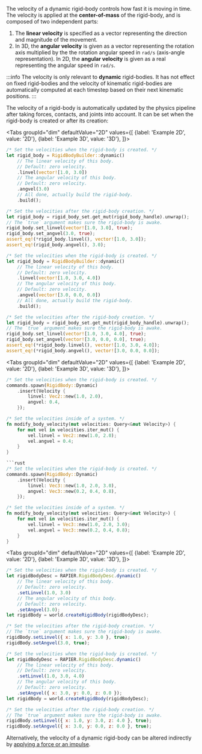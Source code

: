 
The velocity of a dynamic rigid-body controls how fast it is moving in time. The velocity is applied at the **center-of-mass**
of the rigid-body, and is composed of two independent parts:
1. The **linear velocity** is specified as a vector representing the direction and magnitude of the movement.
2. In 3D, the **angular velocity** is given as a vector representing the rotation
   axis multiplied by the the rotation angular speed in `rad/s` (axis-angle representation). In 2D, the **angular velocity** is
   given as a real representing the angular speed in `rad/s`.

:::info
The velocity is only relevant to **dynamic** rigid-bodies. It has not effect on fixed rigid-bodies and the
velocity of kinematic rigid-bodies are automatically computed at each timestep based on their next kinematic
positions.
:::

The velocity of a rigid-body is automatically updated by the physics pipeline after taking forces, contacts,
and joints into account. It can be set when the rigid-body is created or after its creation:

<rapier>

<Tabs
groupId="dim"
defaultValue="2D"
values={[
{label: 'Example 2D', value: '2D'},
{label: 'Example 3D', value: '3D'},
]}>
<TabItem value="2D">

```rust
/* Set the velocities when the rigid-body is created. */
let rigid_body = RigidBodyBuilder::dynamic()
    // The linear velocity of this body.
    // Default: zero velocity.
    .linvel(vector![1.0, 3.0])
    // The angular velocity of this body.
    // Default: zero velocity.
    .angvel(3.0)
    // All done, actually build the rigid-body.
    .build();
```
```rust
/* Set the velocities after the rigid-body creation. */
let rigid_body = rigid_body_set.get_mut(rigid_body_handle).unwrap();
// The `true` argument makes sure the rigid-body is awake.
rigid_body.set_linvel(vector![1.0, 3.0], true);
rigid_body.set_angvel(3.0, true);
assert_eq!(*rigid_body.linvel(), vector![1.0, 3.0]);
assert_eq!(rigid_body.angvel(), 3.0);
```

  </TabItem>
  <TabItem value="3D">

```rust
/* Set the velocities when the rigid-body is created. */
let rigid_body = RigidBodyBuilder::dynamic()
    // The linear velocity of this body.
    // Default: zero velocity.
    .linvel(vector![1.0, 3.0, 4.0])
    // The angular velocity of this body.
    // Default: zero velocity.
    .angvel(vector![3.0, 0.0, 0.0])
    // All done, actually build the rigid-body.
    .build();
```
```rust
/* Set the velocities after the rigid-body creation. */
let rigid_body = rigid_body_set.get_mut(rigid_body_handle).unwrap();
// The `true` argument makes sure the rigid-body is awake.
rigid_body.set_linvel(vector![1.0, 3.0, 4.0], true);
rigid_body.set_angvel(vector![3.0, 0.0, 0.0], true);
assert_eq!(*rigid_body.linvel(), vector![1.0, 3.0, 4.0]);
assert_eq!(*rigid_body.angvel(), vector![3.0, 0.0, 0.0]);
```

  </TabItem>
</Tabs>

</rapier>

<bevy>

<Tabs
groupId="dim"
defaultValue="2D"
values={[
{label: 'Example 2D', value: '2D'},
{label: 'Example 3D', value: '3D'},
]}>
<TabItem value="2D">

```rust
/* Set the velocities when the rigid-body is created. */
commands.spawn(RigidBody::Dynamic)
    .insert(Velocity {
        linvel: Vec2::new(1.0, 2.0),
        angvel: 0.4,
    });
```
```rust
/* Set the velocities inside of a system. */
fn modify_body_velocity(mut velocities: Query<&mut Velocity>) {
    for mut vel in velocities.iter_mut() {
        vel.linvel = Vec2::new(1.0, 2.0);
        vel.angvel = 0.4;
    }
}
```

  </TabItem>
  <TabItem value="3D">

```rust
```rust
/* Set the velocities when the rigid-body is created. */
commands.spawn(RigidBody::Dynamic)
    .insert(Velocity {
        linvel: Vec3::new(1.0, 2.0, 3.0),
        angvel: Vec3::new(0.2, 0.4, 0.8),
    });
```
```rust
/* Set the velocities inside of a system. */
fn modify_body_velocity(mut velocities: Query<&mut Velocity>) {
    for mut vel in velocities.iter_mut() {
        vel.linvel = Vec3::new(1.0, 2.0, 3.0);
        vel.angvel = Vec3::new(0.2, 0.4, 0.8);
    }
}
```

  </TabItem>
</Tabs>

</bevy>
<js>

<Tabs
groupId="dim"
defaultValue="2D"
values={[
{label: 'Example 2D', value: '2D'},
{label: 'Example 3D', value: '3D'},
]}>
<TabItem value="2D">

```js
/* Set the velocities when the rigid-body is created. */
let rigidBodyDesc = RAPIER.RigidBodyDesc.dynamic()
    // The linear velocity of this body.
    // Default: zero velocity.
    .setLinvel(1.0, 3.0)
    // The angular velocity of this body.
    // Default: zero velocity.
    .setAngvel(3.0);
let rigidBody = world.createRigidBody(rigidBodyDesc);
```
```js
/* Set the velocities after the rigid-body creation. */
// The `true` argument makes sure the rigid-body is awake.
rigidBody.setLinvel({ x: 1.0, y: 3.0 }, true);
rigidBody.setAngvel(3.0, true);
```

  </TabItem>
  <TabItem value="3D">

```js
/* Set the velocities when the rigid-body is created. */
let rigidBodyDesc = RAPIER.RigidBodyDesc.dynamic()
    // The linear velocity of this body.
    // Default: zero velocity.
    .setLinvel(1.0, 3.0, 4.0)
    // The angular velocity of this body.
    // Default: zero velocity.
    .setAngvel({ x: 3.0, y: 0.0, z: 0.0 });
let rigidBody = world.createRigidBody(rigidBodyDesc);
```
```js
/* Set the velocities after the rigid-body creation. */
// The `true` argument makes sure the rigid-body is awake.
rigidBody.setLinvel({ x: 1.0, y: 3.0, z: 4.0 }, true);
rigidBody.setAngvel({ x: 3.0, y: 0.0, z: 0.0 }, true);
```

  </TabItem>
</Tabs>

</js>

Alternatively, the velocity of a dynamic rigid-body can be altered indirectly by
[applying a force or an impulse](#forces-and-impulses).
